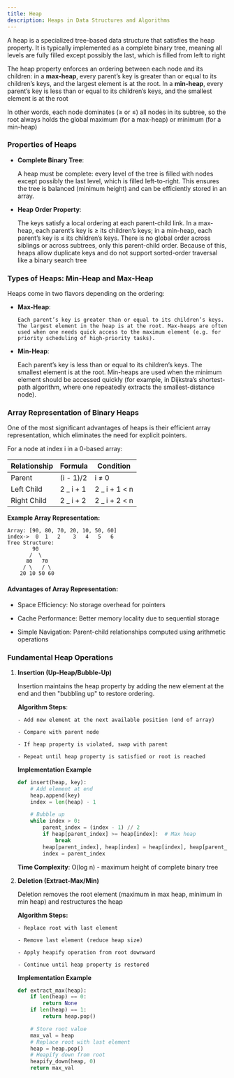 ```yaml
---
title: Heap
description: Heaps in Data Structures and Algorithms
---
```


A heap is a specialized tree-based data structure that satisfies the heap property. It is typically implemented as a complete binary tree, meaning all levels are fully filled except possibly the last, which is filled from left to right

The heap property enforces an ordering between each node and its children: in a **max-heap**, every parent’s key is greater than or equal to its children’s keys, and the largest element is at the root. In a **min-heap**, every parent’s key is less than or equal to its children’s keys, and the smallest element is at the root

In other words, each node dominates (≥ or ≤) all nodes in its subtree, so the root always holds the global maximum (for a max-heap) or minimum (for a min-heap)

### Properties of Heaps

- **Complete Binary Tree**:

  A heap must be complete: every level of the tree is filled with nodes except possibly the last level, which is filled left-to-right. This ensures the tree is balanced (minimum height) and can be efficiently stored in an array.

- **Heap Order Property**:

  The keys satisfy a local ordering at each parent-child link. In a max-heap, each parent’s key is ≥ its children’s keys; in a min-heap, each parent’s key is ≤ its children’s keys. There is no global order across siblings or across subtrees, only this parent-child order. Because of this, heaps allow duplicate keys and do not support sorted-order traversal like a binary search tree

### Types of Heaps: Min-Heap and Max-Heap

Heaps come in two flavors depending on the ordering:

- **Max-Heap**:

      Each parent’s key is greater than or equal to its children’s keys. The largest element in the heap is at the root. Max-heaps are often used when one needs quick access to the maximum element (e.g. for priority scheduling of high-priority tasks).

- **Min-Heap**:

  Each parent’s key is less than or equal to its children’s keys. The smallest element is at the root. Min-heaps are used when the minimum element should be accessed quickly (for example, in Dijkstra’s shortest-path algorithm, where one repeatedly extracts the smallest-distance node).

### Array Representation of Binary Heaps

One of the most significant advantages of heaps is their efficient array representation, which eliminates the need for explicit pointers.

For a node at index i in a 0-based array:

| Relationship | Formula    | Condition      |
| ------------ | ---------- | -------------- |
| Parent       | (i - 1)/2  | i ≠ 0          |
| Left Child   | 2 \_ i + 1 | 2 \_ i + 1 < n |
| Right Child  | 2 \_ i + 2 | 2 \_ i + 2 < n |

**Example Array Representation:**

```text
Array: [90, 80, 70, 20, 10, 50, 60]
index->  0  1   2    3   4   5   6
Tree Structure:
        90
       /  \
      80   70
     / \   / \
    20 10 50 60
```

#### Advantages of Array Representation:

- Space Efficiency: No storage overhead for pointers

- Cache Performance: Better memory locality due to sequential storage

- Simple Navigation: Parent-child relationships computed using arithmetic operations

### Fundamental Heap Operations

1.  **Insertion (Up-Heap/Bubble-Up)**

    Insertion maintains the heap property by adding the new element at the end and then "bubbling up" to restore ordering.

    <Indent>

    **Algorithm Steps**:

        - Add new element at the next available position (end of array)

        - Compare with parent node

        - If heap property is violated, swap with parent

        - Repeat until heap property is satisfied or root is reached

    **Implementation Example**

    ```python
    def insert(heap, key):
        # Add element at end
        heap.append(key)
        index = len(heap) - 1

        # Bubble up
        while index > 0:
            parent_index = (index - 1) // 2
            if heap[parent_index] >= heap[index]:  # Max heap
                break
            heap[parent_index], heap[index] = heap[index], heap[parent_index]
            index = parent_index
    ```

    **Time Complexity**: O(log n) - maximum height of complete binary tree

    </Indent>

2.  **Deletion (Extract-Max/Min)**

    Deletion removes the root element (maximum in max heap, minimum in min heap) and restructures the heap

    <Indent>

    **Algorithm Steps:**

        - Replace root with last element

        - Remove last element (reduce heap size)

        - Apply heapify operation from root downward

        - Continue until heap property is restored

    **Implementation Example**

    ```python
    def extract_max(heap):
        if len(heap) == 0:
            return None
        if len(heap) == 1:
            return heap.pop()

        # Store root value
        max_val = heap
        # Replace root with last element
        heap = heap.pop()
        # Heapify down from root
        heapify_down(heap, 0)
        return max_val
    ```

    </Indent>

